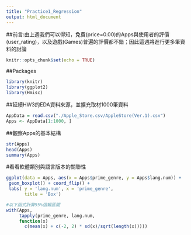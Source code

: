 ```yaml
---
title: "Practice1_Regression"
output: html_document
---
```

##前言:由上週我們可以得知，免費(price=0.00)的Apps與使用者的評價(user_rating)，以及遊戲(Games)普遍的評價都不錯；因此這週將進行更多筆資料的討論
```r
knitr::opts_chunk$set(echo = TRUE)
```

##Packages
```r
library(knitr)
library(ggplot2)
library(Hmisc)
```

##延續HW3的EDA資料來源，並擴充取材1000筆資料
```r
AppData = read.csv("./Apple_Store.csv/AppleStore(Ver.1).csv")
Apps <- AppData[1:1000, ]
```

##觀察Apps的基本結構
```r
str(Apps)
head(Apps)
summary(Apps)
```

#看看軟體類別與語言版本的關聯性
```r

ggplot(data = Apps, aes(x = Apps$prime_genre, y = Apps$lang.num)) +
 geom_boxplot() + coord_flip() +
 labs( y = 'lang.num', x = 'prime_genre', 
       title = 'Box')
```



```r
#以下函式計算95%信賴區間
with(Apps, 
     tapply(prime_genre, lang.num,
     function(x) 
       c(mean(x) + c(-2, 2) * sd(x)/sqrt(length(x)))))
```

